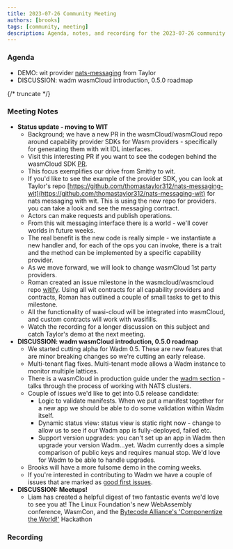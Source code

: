 ```yaml
---
title: 2023-07-26 Community Meeting
authors: [brooks]
tags: [community, meeting]
description: Agenda, notes, and recording for the 2023-07-26 community meeting
---
```



### Agenda

- DEMO: wit provider [nats-messaging](https://github.com/thomastaylor312/nats-messaging-wit) from Taylor
- DISCUSSION: wadm wasmCloud introduction, 0.5.0 roadmap

{/* truncate */}

### Meeting Notes

- **Status update - moving to WIT**
  - Background; we have a new PR in the wasmCloud/wasmCloud repo around capability provider SDKs for Wasm providers - specifically for generating them with wit IDL interfaces.
  - Visit this interesting PR if you want to see the codegen behind the wasmCloud SDK [PR](https://github.com/wasmCloud/wasmCloud/pull/396).
  - This focus exemplifies our drive from Smithy to wit.
  - If you'd like to see the example of the provider SDK, you can look at Taylor's repo [https://github.com/thomastaylor312/nats-messaging-wit](https://github.com/thomastaylor312/nats-messaging-wit) for nats messaging with wit. This is using the new repo for providers. you can take a look and see the messaging contract.
  - Actors can make requests and publish operations.
  - From this wit messaging interface there is a world - we'll cover worlds in future weeks.
  - The real benefit is the new code is really simple - we instantiate a new handler and, for each of the ops you can invoke, there is a trait and the method can be implemented by a specific capability provider.
  - As we move forward, we will look to change wasmCloud 1st party providers.
  - Roman created an issue milestone in the wasmcloud/wasmcloud repo [witify](https://github.com/wasmCloud/wasmCloud/milestone/6). Using all wit contracts for all capability providers and contracts, Roman has outlined a couple of small tasks to get to this milestone.
  - All the functionality of wasi-cloud will be integrated into wasmCloud, and custom contracts will work with wasifills.
  - Watch the recording for a longer discussion on this subject and catch Taylor's demo at the next meeting.
- **DISCUSSION: wadm wasmCloud introduction, 0.5.0 roadmap**
  - We started cutting alpha for Wadm 0.5. These are new features that are minor breaking changes so we're cutting an early release.
  - Multi-tenant flag fixes. Multi-tenant mode allows a Wadm instance to monitor multiple lattices.
  - There is a wasmCloud in production guide under the [wadm section](https://wasmcloud.com/docs/fundamentals/wadm/deploying#configuring-credentials) - talks through the process of working with NATS clusters.
  - Couple of issues we'd like to get into 0.5 release candidate:
    - Logic to validate manifests. When we put a manifest together for a new app we should be able to do some validation within Wadm itself.
    - Dynamic status view: status view is static right now - change to allow us to see if our Wadm app is fully-deployed, failed etc.
    - Support version upgrades: you can't set up an app in Wadm then upgrade your version Wadm...yet. Wadm currently does a simple comparison of public keys and requires manual stop. We'd love for Wadm to be able to handle upgrades.
  - Brooks will have a more fulsome demo in the coming weeks.
  - If you're interested in contributing to Wadm we have a couple of issues that are marked as [good first issues](https://github.com/wasmCloud/wadm/issues).
- **DISCUSSION: Meetups!**
  - Liam has created a helpful digest of two fantastic events we'd love to see you at! The Linux Foundation's new WebAssembly conference, WasmCon, and the [Bytecode Alliance's 'Componentize the World!'](https://cosmonic.com/blog/industry/better-together-lf-wasmCon-and-bytecode-alliance-componentize-the-world-webassembly-hackathon) Hackathon

### Recording

<ReactPlayer url='https://www.youtube.com/watch?v=b-B0XDJhs8U' controls />
